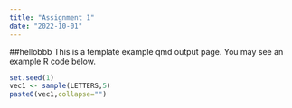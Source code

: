 ```yaml
---
title: "Assignment 1"
date: "2022-10-01"
---
```

##hellobbb
This is a template example qmd output page. You may see an example R code below.

```r
set.seed(1)
vec1 <- sample(LETTERS,5)
paste0(vec1,collapse="")
```
